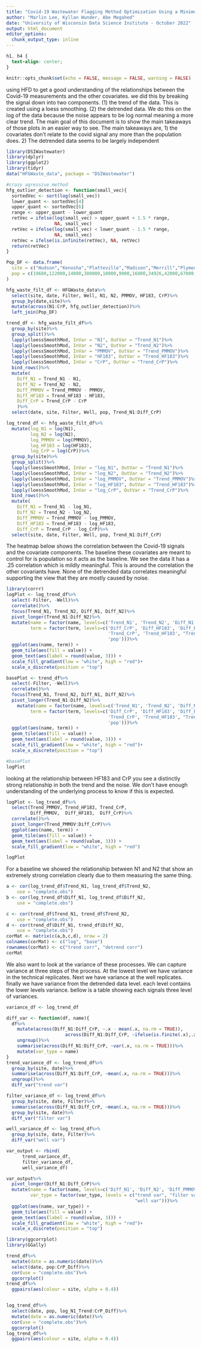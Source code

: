 ```yaml
---
title: "Covid-19 Wastewater Flagging Method Optimization Using a Minimum Flagging         Difference of 10%"
author: "Marlin Lee, Kyllan Wunder, Abe Megahed"
date: "University of Wisconsin Data Science Institute - October 2022"
output: html_document
editor_options: 
  chunk_output_type: inline
---
```


```css
h1, h4 {
  text-align: center;
}
```

```r
knitr::opts_chunk$set(echo = FALSE, message = FALSE, warning = FALSE)
```

using HFD to get a good understanding of the relationships between the Covid-19
measurements and the other covariates. we did this by breaking the signal down into
two components. (1) the trend of the data. This is created using a loess smoothing.
 (2) the detrended data. We do this on the log of the data because the noise appears to be log normal meaning a more clear trend. The main goal of this document is to show the main takeaways of those plots in an easier way to see. The main takeaways are, 1) the covariates don't relate to the covid signal any more than the population does. 2) The detrended data seems to be largely independent


```r
library(DSIWastewater)
library(dplyr)
library(ggplot2)
library(tidyr)
data("HFGWaste_data", package = "DSIWastewater")

```

```r

#crazy agressive method
hfg_outlier_detection <- function(small_vec){
  sortedVec <- sort(log(small_vec))
  lower_quant <- sortedVec[4]
  upper_quant <- sortedVec[6]
  range <- upper_quant - lower_quant
  retVec = ifelse(log(small_vec) > upper_quant + 1.5 * range,
                  NA, small_vec)
  retVec = ifelse(log(small_vec) < lower_quant - 1.5 * range,
                  NA, small_vec)
  retVec = ifelse(is.infinite(retVec), NA, retVec)
  return(retVec)
}

Pop_DF <- data.frame(
  site = c("Hudson","Kenosha","Platteville","Madison","Merrill","Plymouth","River Falls","Sun Prairie","Wausau","Oshkosh","Wausau"),
  pop = c(19680,122000,14000,380000,10000,9000,16000,34926,42000,67000,42000)
)

hfg_waste_filt_df <- HFGWaste_data%>%
  select(site, date, Filter, Well, N1, N2, PMMOV, HF183, CrP)%>%
  group_by(date,site)%>%
  mutate(across(N1:CrP, hfg_outlier_detection))%>%
  left_join(Pop_DF)

```

```r
trend_df <- hfg_waste_filt_df%>%
  group_by(site)%>%
  group_split()%>%
  lapply(loessSmoothMod, InVar = "N1", OutVar = "Trend_N1")%>%
  lapply(loessSmoothMod, InVar = "N2", OutVar = "Trend_N2")%>%
  lapply(loessSmoothMod, InVar = "PMMOV", OutVar = "Trend_PMMOV")%>%
  lapply(loessSmoothMod, InVar = "HF183", OutVar = "Trend_HF183")%>%
  lapply(loessSmoothMod, InVar = "CrP", OutVar = "Trend_CrP")%>%
  bind_rows()%>%
  mutate(
    Diff_N1 = Trend_N1 - N1,
    Diff_N2 = Trend_N2 - N2,
    Diff_PMMOV = Trend_PMMOV - PMMOV,
    Diff_HF183 = Trend_HF183 - HF183,
    Diff_CrP = Trend_CrP - CrP
    )%>%
  select(date, site, Filter, Well, pop, Trend_N1:Diff_CrP)
```



```r
log_trend_df <- hfg_waste_filt_df%>%
  mutate(log_N1 = log(N1),
         log_N2 = log(N2),
         log_PMMOV = log(PMMOV),
         log_HF183 = log(HF183),
         log_CrP = log(CrP))%>%
  group_by(site)%>%
  group_split()%>%
  lapply(loessSmoothMod, InVar = "log_N1", OutVar = "Trend_N1")%>%
  lapply(loessSmoothMod, InVar = "log_N2", OutVar = "Trend_N2")%>%
  lapply(loessSmoothMod, InVar = "log_PMMOV", OutVar = "Trend_PMMOV")%>%
  lapply(loessSmoothMod, InVar = "log_HF183", OutVar = "Trend_HF183")%>%
  lapply(loessSmoothMod, InVar = "log_CrP", OutVar = "Trend_CrP")%>%
  bind_rows()%>%
  mutate(
    Diff_N1 = Trend_N1 - log_N1,
    Diff_N2 = Trend_N2 - log_N2,
    Diff_PMMOV = Trend_PMMOV - log_PMMOV,
    Diff_HF183 = Trend_HF183 - log_HF183,
    Diff_CrP = Trend_CrP - log_CrP)%>%
  select(site, date, Filter, Well, pop, Trend_N1:Diff_CrP)
``` 

The heatmap below shows the correlation between the Covid-19 signals and the covariate
components. The baseline these covariates are meant to control for is population so
it acts as the baseline. We see the data it has a .25 correlation which is mildly meaningful. This is around the correlation the other covariants have. None of the detrended data correlates meaningful supporting the view that they are mostly caused by noise.


```r
library(corrr)
logPlot <- log_trend_df%>%
  select(-Filter, -Well)%>%
  correlate()%>%
  focus(Trend_N1, Trend_N2, Diff_N1, Diff_N2)%>%
  pivot_longer(Trend_N1:Diff_N2)%>%
  mutate(name = factor(name, levels=c('Trend_N1', 'Trend_N2', 'Diff_N1', 'Diff_N2')),
         term = factor(term, levels=c('Diff_CrP', 'Diff_HF183', 'Diff_PMMOV',
                                      'Trend_CrP', 'Trend_HF183', "Trend_PMMOV",
                                      'pop')))%>%
  ggplot(aes(name, term)) +
  geom_tile(aes(fill = value)) + 
  geom_text(aes(label = round(value, 3))) +
  scale_fill_gradient(low = "white", high = "red")+
  scale_x_discrete(position = "top") 

basePlot <- trend_df%>% 
  select(-Filter, -Well)%>%
  correlate()%>% 
  focus(Trend_N1, Trend_N2, Diff_N1, Diff_N2)%>%
  pivot_longer(Trend_N1:Diff_N2)%>%
    mutate(name = factor(name, levels=c('Trend_N1', 'Trend_N2', 'Diff_N1', 'Diff_N2')),
         term = factor(term, levels=c('Diff_CrP', 'Diff_HF183', 'Diff_PMMOV',
                                      'Trend_CrP', 'Trend_HF183', "Trend_PMMOV",
                                      'pop')))%>%
  ggplot(aes(name, term)) +
  geom_tile(aes(fill = value)) + 
  geom_text(aes(label = round(value, 3))) +
  scale_fill_gradient(low = "white", high = "red")+
  scale_x_discrete(position = "top")

#basePlot
logPlot
```

looking at the relationship between HF183 and CrP you see a distinctly strong relationship in both the trend and the noise. We don't have enough understanding of the underlying process to know if this is expected.
```r
logPlot <- log_trend_df%>%
  select(Trend_PMMOV, Trend_HF183, Trend_CrP, 
         Diff_PMMOV,  Diff_HF183,  Diff_CrP)%>%
  correlate()%>%
  pivot_longer(Trend_PMMOV:Diff_CrP)%>%
  ggplot(aes(name, term)) +
  geom_tile(aes(fill = value)) + 
  geom_text(aes(label = round(value, 3))) +
  scale_fill_gradient(low = "white", high = "red")

logPlot
```
For a baseline we showed the relationship between N1 and N2 that show an extremely strong correlation clearly due to them measuring the same thing.
```r
a <- cor(log_trend_df$Trend_N1, log_trend_df$Trend_N2,
    use = "complete.obs")
b <- cor(log_trend_df$Diff_N1, log_trend_df$Diff_N2,
    use = "complete.obs")

c <- cor(trend_df$Trend_N1, trend_df$Trend_N2,
    use = "complete.obs")
d <- cor(trend_df$Diff_N1, trend_df$Diff_N2,
    use = "complete.obs")
corMat <- matrix(c(a,b,c,d), nrow = 2)
colnames(corMat) <- c("log", "base")
rownames(corMat) <- c("trend corr", "detrend corr")
corMat
```


We also want to look at the variance of these processes. We can capture variance
at three steps of the process. At the lowest level we have variance in the technical
replicates. Next we have variance at the well replicates. finally we have variance
from the detrended data level. each level contains the lower levels variance. bellow
is a table showing each signals three level of variances.


```r
variance_df <- log_trend_df

diff_var <- function(df, name){
  df%>%
    mutate(across(Diff_N1:Diff_CrP, ~.x - mean(.x, na.rm = TRUE)),
                      across(Diff_N1:Diff_CrP, ~ifelse(is.finite(.x),.x,NA)))%>%
    ungroup()%>%
    summarise(across(Diff_N1:Diff_CrP, ~var(.x, na.rm = TRUE)))%>%
    mutate(var_type = name)
}
trend_variance_df <- log_trend_df%>%
  group_by(site, date)%>%
  summarise(across(Diff_N1:Diff_CrP, ~mean(.x, na.rm = TRUE)))%>%
  ungroup()%>%
  diff_var("trend var")

filter_variance_df <- log_trend_df%>%
  group_by(site, date, Filter)%>%
  summarise(across(Diff_N1:Diff_CrP, ~mean(.x, na.rm = TRUE)))%>%
  group_by(site, date)%>%
  diff_var("filter var")

well_variance_df <- log_trend_df%>%
  group_by(site, date, Filter)%>%
  diff_var("well var")

var_output <- rbind(
      trend_variance_df,
      filter_variance_df,
      well_variance_df)

var_output%>%
  pivot_longer(Diff_N1:Diff_CrP)%>%
  mutate(name = factor(name, levels=c('Diff_N1', 'Diff_N2', 'Diff_PMMOV', 'Diff_HF183', 'Diff_CrP')),
         var_type = factor(var_type, levels = c("trend var", "filter var",
                                                "well var")))%>%
  ggplot(aes(name, var_type)) +
  geom_tile(aes(fill = value)) + 
  geom_text(aes(label = round(value, 3))) +
  scale_fill_gradient(low = "white", high = "red")+
  scale_x_discrete(position = "top")
```



```r
library(ggcorrplot)
library(GGally)

trend_df%>%
  mutate(date = as.numeric(date))%>%
  select(date, pop:CrP_Diff)%>%
  cor(use = "complete.obs")%>%
  ggcorrplot()
trend_df%>%
  ggpairs(aes(colour = site, alpha = 0.4))


log_trend_df%>%
  select(date, pop, log_N1_Trend:CrP_Diff)%>%
  mutate(date = as.numeric(date))%>%
  cor(use = "complete.obs")%>%
  ggcorrplot()
log_trend_df%>%
  ggpairs(aes(colour = site, alpha = 0.4))
```